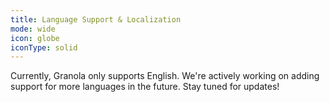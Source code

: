 ---
title: Language Support & Localization
mode: wide
icon: globe
iconType: solid
---

<Accordion title="What languages does Granola support?">
  Currently, Granola only supports English. We're actively working on adding
  support for more languages in the future. Stay tuned for updates!
</Accordion>
